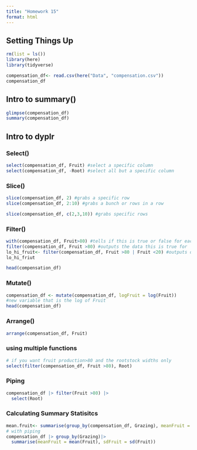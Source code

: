 ```yaml
---
title: "Homework 15"
format: html
---
```

## Setting Things Up

```r
rm(list = ls())
library(here)
library(tidyverse)
```

```r
compensation_df<- read.csv(here("Data", "compensation.csv"))
compensation_df
```

## Intro to summary()
```r
glimpse(compensation_df)
summary(compensation_df)
```

## Intro to dyplr

### Select()
```r
select(compensation_df, Fruit) #select a specific column
select(compensation_df, -Root) #select all but a specific column
```

### Slice()
```r
slice(compensation_df, 2) #grabs a specific row
slice(compensation_df, 2:10) #grabs a bunch or rows in a row

slice(compensation_df, c(2,3,10)) #grabs specific rows
```

### Filter()
```r
with(compensation_df, Fruit>80) #tells if this is true or false for each data point
filter(compensation_df, Fruit >80) #outputs the data this is true for
lo_hi_fruit<- filter(compensation_df, Fruit >80 | Fruit <20) #outputs data from multiple conditions this is true for and assign to an object
lo_hi_friut
```

```r
head(compensation_df)
```

### Mutate()
```r
compensation_df <- mutate(compensation_df, logFruit = log(Fruit))
#new variable that is the log of Fruit
head(compensation_df)
```

### Arrange()
```r
arrange(compensation_df, Fruit)
```

### using multiple functions
```r
# if you want fruit production>80 and the rootstock widths only
select(filter(compensation_df, Fruit >80), Root)
```

### Piping
```r
compensation_df |> filter(Fruit >80) |>
  select(Root)
```

### Calculating Summary Statisitcs
```r
mean.fruit<- summarise(group_by(compensation_df, Grazing), meanFruit = mean(Fruit))
# with piping
compensation_df |> group_by(Grazing)|>
  summarise(meanFruit = mean(Fruit), sdFruit = sd(Fruit))
```



